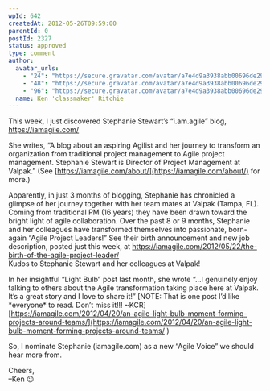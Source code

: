 ```yaml
---
wpId: 642
createdAt: 2012-05-26T09:59:00
parentId: 0
postId: 2327
status: approved
type: comment
author:
  avatar_urls:
    - "24": "https://secure.gravatar.com/avatar/a7e4d9a3938abb00696de29bdfa26338?s=24&d=mm&r=g"
    - "48": "https://secure.gravatar.com/avatar/a7e4d9a3938abb00696de29bdfa26338?s=48&d=mm&r=g"
    - "96": "https://secure.gravatar.com/avatar/a7e4d9a3938abb00696de29bdfa26338?s=96&d=mm&r=g"
  name: Ken 'classmaker' Ritchie
---
```


This week, I just discovered Stephanie Stewart’s “i.am.agile” blog, https://iamagile.com/

She writes, “A blog about an aspiring Agilist and her journey to transform an organization from traditional project management to Agile project management. Stephanie Stewart is Director of Project Management at Valpak.” (See [https://iamagile.com/about/](https://iamagile.com/about/) for more.)

Apparently, in just 3 months of blogging, Stephanie has chronicled a glimpse of her journey together with her team mates at Valpak (Tampa, FL). Coming from traditional PM (16 years) they have been drawn toward the bright light of agile collaboration. Over the past 8 or 9 months, Stephanie and her colleagues have transformed themselves into passionate, born-again “Agile Project Leaders!” See their birth announcement and new job description, posted just this week, at https://iamagile.com/2012/05/22/the-birth-of-the-agile-project-leader/  
Kudos to Stephanie Stewart and her colleagues at Valpak!

In her insightful “Light Bulb” post last month, she wrote “…I genuinely enjoy talking to others about the Agile transformation taking place here at Valpak. It’s a great story and I love to share it!” \[NOTE: That is one post I’d like \*everyone\* to read. Don’t miss it!!! ~KCR\] [https://iamagile.com/2012/04/20/an-agile-light-bulb-moment-forming-projects-around-teams/](https://iamagile.com/2012/04/20/an-agile-light-bulb-moment-forming-projects-around-teams/  )

So, I nominate Stephanie (iamagile.com) as a new “Agile Voice” we should hear more from.

Cheers,  
–Ken 😉